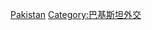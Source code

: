{{Commonscat|Ambassadors to Pakistan}}

[[Category:驻各国大使|Pakistan]]
[[Category:巴基斯坦外交|Category:巴基斯坦外交]]